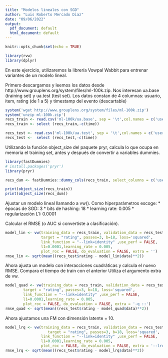 ```yaml
---
title: "Modelos lineales con SGD"
author: "Luis Roberto Mercado Diaz"
date: "09/06/2022"
output:
  pdf_document: default
  html_document: default
---
```


```r
knitr::opts_chunk$set(echo = TRUE)
```


```r
library(rvw)
library(dplyr)
```

En este ejercicio, utilizaremos la librería Vowpal Wabbit para entrenar variantes de un modelo lineal.

Primero descargamos y leemos los datos desde http://www.grouplens.org/system/files/ml-100k.zip.
Nos interesan ua.base (training set) y ua.test (test set).
Los datos constan de 4 columnas: usuario, item, rating (de 1 a 5) y timestamp del evento (descartable)

```r
system('wget http://www.grouplens.org/system/files/ml-100k.zip')
system('unzip ml-100k.zip')
recs_train <- read.csv('ml-100k/ua.base', sep = '\t',col.names = c('user', 'item', 'rating', 'time'))
recs_train <- select (recs_train,-c(time))

recs_test <- read.csv('ml-100k/ua.test', sep = '\t',col.names = c('user', 'item', 'rating', 'time'))
recs_test <-  select (recs_test,-c(time))
```

Utilizando la función object_size del paquete pryr, calcula lo que ocupa en memoria el training set, 
antes y después de convertir a variables dummies.

```r
library(fastDummies)
# install.packages('pryr')
library(pryr)

recs_dum <- fastDummies::dummy_cols(recs_train, select_columns = c('user', 'item'))

print(object_size(recs_train))
print(object_size(recs_dum))

```

Ajustar un modelo lineal llamando a vw().
Como hiperparámetros escoge:
* épocas de SGD: 3
* bits de hashing: 18
* learning rate: 0.005
* regularización L1: 0.0001

Calcular el RMSE (o AUC si convertiste a clasificación).
```r
model_lin <- vw(training_data = recs_train, validation_data = recs_test, model = 'rec_in.vw',
                target = "rating", passes=3, b=18, loss='squared', 
                link_function = "--link=identity" ,use_perf = FALSE, 
                l1=0.0001,learning_rate = 0.005,
                plot_roc = FALSE, do_evaluation = FALSE, extra = '')
rmse_lin <- sqrt(mean((recs_test$rating - model_lin$data)**2))
```

Ahora ajusta un modelo con interacciones cuadráticas y calcula el nuevo RMSE. Compara el tiempo de train con el anterior
Utiliza el argumento extra de vw.

```r
model_quad <- vw(training_data = recs_train, validation_data = recs_test, model = 'rec_quad.vw',
        target = "rating", passes=3, b=18, loss='squared', 
        link_function = "--link=identity" ,use_perf = FALSE, 
        l1=0.0001,learning_rate = 0.005,
        plot_roc = FALSE, do_evaluation = FALSE, extra = '-q ::')
rmse_quad <- sqrt(mean((recs_test$rating - model_quad$data)**2))
```

Ahora ajustamos una FM con dimensión latente = 10.

```r
model_lrq <- vw(training_data = recs_train, validation_data = recs_test, model = 'rec_lrq2.vw',
                   target = "rating", passes=3, b=18, loss='squared', 
                link_function = "--link=identity" ,use_perf = FALSE, 
                l1=0.0001,learning_rate = 0.005,
                plot_roc = FALSE, do_evaluation = FALSE, extra = '--lrq ::10')
rmse_lrq <- sqrt(mean((recs_test$rating - model_lrq$data)**2))
```




